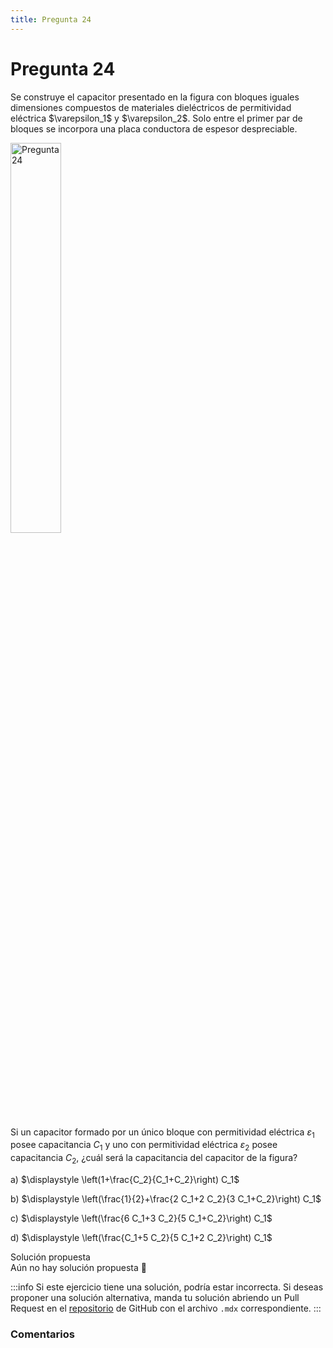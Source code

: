 ```yaml
---
title: Pregunta 24
---
```



# Pregunta 24

<div className="exercise">
Se construye el capacitor presentado en la figura con bloques iguales dimensiones compuestos de materiales dieléctricos de permitividad eléctrica $\varepsilon_1$ y $\varepsilon_2$. Solo entre el primer par de bloques se incorpora una placa conductora de espesor despreciable.

<Image
  src="science/electromagnetism/exercises/2024-2/p24/image.png"
  alt="Pregunta 24"
  width="40%"
/>

Si un capacitor formado por un único bloque con permitividad eléctrica $\varepsilon_1$ posee capacitancia $C_1$ y uno con permitividad eléctrica $\varepsilon_2$ posee capacitancia $C_2$, ¿cuál será la capacitancia del capacitor de la figura?

a) $\displaystyle \left(1+\frac{C_2}{C_1+C_2}\right) C_1$

b) $\displaystyle \left(\frac{1}{2}+\frac{2 C_1+2 C_2}{3 C_1+C_2}\right) C_1$

c) $\displaystyle \left(\frac{6 C_1+3 C_2}{5 C_1+C_2}\right) C_1$

d) $\displaystyle \left(\frac{C_1+5 C_2}{5 C_1+2 C_2}\right) C_1$
</div>

<MDXDetails>
<summary>Solución propuesta</summary>

<div className="exercise">
Aún no hay solución propuesta 🥲
</div>

:::info
Si este ejercicio tiene una solución, podría estar incorrecta. Si deseas proponer una solución alternativa, manda tu solución abriendo
un Pull Request en el [repositorio](https://github.com/crow-rojas/apuntes-fundamentals/pulls) de GitHub con el archivo
`.mdx` correspondiente.
:::

</MDXDetails>

### Comentarios

<Disqus
  url="https://crow-rojas.github.io/apuntes-fundamentals/docs/science/electromagnetism/exercises/2024-2/p24"
  identifier="docs/science/electromagnetism/exercises/2024-2/p24"
  title="2024-2 Electricidad y Magnetismo - Pregunta 24"
/>

